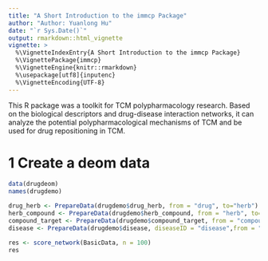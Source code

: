 ```yaml
---
title: "A Short Introduction to the immcp Package"
author: "Author: Yuanlong Hu"
date: "`r Sys.Date()`"
output: rmarkdown::html_vignette
vignette: >
  %\VignetteIndexEntry{A Short Introduction to the immcp Package}
  %\VignettePackage{immcp}
  %\VignetteEngine{knitr::rmarkdown}
  %\usepackage[utf8]{inputenc}
  %\VignetteEncoding{UTF-8}
---
```


<!-- ```{r, message = FALSE, echo = FALSE} -->
<!-- knitr::opts_chunk$set( -->
<!--   collapse = TRUE, -->
<!--   comment = "#>", -->
<!--   fig.width = 4, -->
<!--   fig.height = 3 -->
<!-- ) -->
<!-- ``` -->

This R package was a toolkit for TCM polypharmacology research. Based on the biological descriptors and drug-disease interaction networks, it can analyze the potential polypharmacological mechanisms of TCM and be used for drug repositioning in TCM. 

# 1 Create a deom data

```r
data(drugdeom)
names(drugdemo)
```

```r
drug_herb <- PrepareData(drugdemo$drug_herb, from = "drug", to="herb")
herb_compound <- PrepareData(drugdemo$herb_compound, from = "herb", to="compound")
compound_target <- PrepareData(drugdemo$compound_target, from = "compound", to="target")
disease <- PrepareData(drugdemo$disease, diseaseID = "disease",from = "target", to="target")
```


```r
res <- score_network(BasicData, n = 100)
res
```

